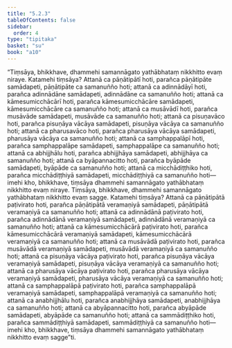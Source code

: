 ```yaml
---
title: "5.2.3"
tableOfContents: false
sidebar:
  order: 4
type: "tipitaka"
basket: "su"
book: "a10"
---
```



<DynamicBreadcrumb />

<Division number="223" book="a10" bookNo="17" page="508">

<Paragraph number="1518" book="a10">
“Tiṃsāya, bhikkhave, dhammehi samannāgato yathābhataṃ nikkhitto evaṃ niraye. Katamehi tiṃsāya? Attanā ca pāṇātipātī hoti, parañca pāṇātipāte samādapeti, pāṇātipāte ca samanuñño hoti; attanā ca adinnādāyī hoti, parañca adinnādāne samādapeti, adinnādāne ca samanuñño hoti; attanā ca kāmesumicchācārī hoti, parañca kāmesumicchācāre samādapeti, kāmesumicchācāre ca samanuñño hoti; attanā ca musāvādī hoti, parañca musāvāde samādapeti, musāvāde ca samanuñño hoti; attanā ca pisuṇavāco hoti, parañca pisuṇāya vācāya samādapeti, pisuṇāya vācāya ca samanuñño hoti; attanā ca pharusavāco hoti, parañca pharusāya vācāya samādapeti, pharusāya vācāya ca samanuñño hoti; attanā ca samphappalāpī hoti, parañca samphappalāpe samādapeti, samphappalāpe ca samanuñño hoti; attanā ca abhijjhālu hoti, parañca abhijjhāya samādapeti, abhijjhāya ca samanuñño hoti; attanā ca byāpannacitto hoti, parañca byāpāde samādapeti, byāpāde ca samanuñño hoti; attanā ca micchādiṭṭhiko hoti, parañca micchādiṭṭhiyā samādapeti, micchādiṭṭhiyā ca samanuñño hoti—  imehi kho, bhikkhave, tiṃsāya dhammehi samannāgato yathābhataṃ nikkhitto evaṃ niraye.
</Paragraph>

<Paragraph number="1519" book="a10">
Tiṃsāya, bhikkhave, dhammehi samannāgato yathābhataṃ nikkhitto evaṃ sagge. Katamehi tiṃsāya? Attanā ca pāṇātipātā paṭivirato hoti, parañca pāṇātipātā veramaṇiyā samādapeti, pāṇātipātā veramaṇiyā ca samanuñño hoti; attanā ca adinnādānā paṭivirato hoti, parañca adinnādānā veramaṇiyā samādapeti, adinnādānā veramaṇiyā ca samanuñño hoti; attanā ca kāmesumicchācārā paṭivirato hoti, parañca kāmesumicchācārā veramaṇiyā samādapeti, kāmesumicchācārā veramaṇiyā ca samanuñño hoti; attanā ca musāvādā paṭivirato hoti, parañca musāvādā veramaṇiyā samādapeti, musāvādā veramaṇiyā ca samanuñño hoti; attanā ca pisuṇāya vācāya paṭivirato hoti, parañca pisuṇāya vācāya veramaṇiyā samādapeti, pisuṇāya vācāya veramaṇiyā ca samanuñño hoti; attanā ca pharusāya vācāya paṭivirato hoti, parañca pharusāya vācāya veramaṇiyā samādapeti, pharusāya vācāya veramaṇiyā ca samanuñño hoti; attanā ca samphappalāpā paṭivirato hoti, parañca samphappalāpā veramaṇiyā samādapeti, samphappalāpā veramaṇiyā ca samanuñño hoti; attanā ca anabhijjhālu hoti, parañca anabhijjhāya samādapeti, anabhijjhāya ca samanuñño hoti; attanā ca abyāpannacitto hoti, parañca abyāpāde samādapeti, abyāpāde ca samanuñño hoti; attanā ca sammādiṭṭhiko hoti, parañca sammādiṭṭhiyā samādapeti, sammādiṭṭhiyā ca samanuñño hoti—  imehi kho, bhikkhave, tiṃsāya dhammehi samannāgato yathābhataṃ nikkhitto evaṃ sagge”ti.
</Paragraph>
</Division>